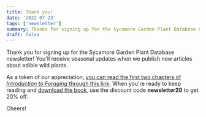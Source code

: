 ```yaml
---
title: Thank you!
date: '2022-07-23'
tags: ['newsletter']
summary: Thanks for signing up for the Sycamore Garden Plant Database newsletter!
draft: false
---
```


Thank you for signing up for the Sycamore Garden Plant Database newsletter!
You'll receive seasonal updates when we publish new articles about edible wild plants.

As a token of our appreciation, [you can read the first two chapters of _Introduction to Foraging_ through this link](/newsletter/first-two-chapters/).
When you're ready to keep reading and [download the book](https://shop.sycamore.garden/l/introduction-to-foraging), use the discount code **newsletter20** to get 20% off.

Cheers!
